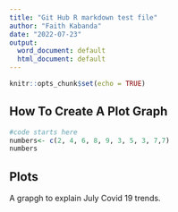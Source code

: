 ```yaml
---
title: "Git Hub R markdown test file"
author: "Faith Kabanda"
date: "2022-07-23"
output:
  word_document: default
  html_document: default
---
```


```r
knitr::opts_chunk$set(echo = TRUE)
```

## How To Create A Plot Graph

```r
#code starts here
numbers<- c(2, 4, 6, 8, 9, 3, 5, 3, 7,7)
numbers

```

## Plots

A grapgh to explain July Covid 19 trends.



